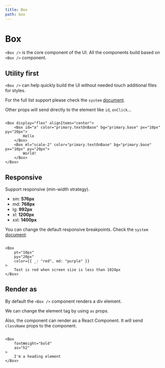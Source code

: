 ```yaml
---
title: Box
path: box
---
```


# Box

`<Box />` is the core component of the UI. All the components build based on `<Box />` component.

## Utility first

`<Box />` can help quickly build the UI without needed touch additional files for styles.

For the full list support please check the `system` [document](/system/config/spacing).

Other props will send directly to the element like `id`, `onClick`...

```jsx-live

<Box display="flex" alignItems="center">
	<Box id="a" color="primary.textOnBase" bg="primary.base" px="10px" py="20px">
		Hello
	</Box>
	<Box ml="scale-2" color="primary.textOnBase" bg="primary.base" px="10px" py="20px">
		World!
	</Box>
</Box>

```

## Responsive

Support responsive (min-width strategy).

- sm: **576px**
- md: **768px**
- lg: **992px**
- xl: **1200px**
- xxl: **1400px**

You can change the default responsive breakpoints. Check the `system` [document](/system/getting-started/responsive-styles).

```jsx-live

<Box
	pt="10px"
	py="20px"
	color={{ _: "red", md: "purple" }}
>
	Text is red when screen size is less than 1024px
</Box>

```

## Render as

By default the `<Box />` component renders a div element.

We can change the element tag by using `as` props.

Also, the component can render as a React Component. It will send `className` props to the component.

```jsx-live

<Box
	fontWeight="bold"
	as="h2"
>
	I'm a heading element
</Box>

```
